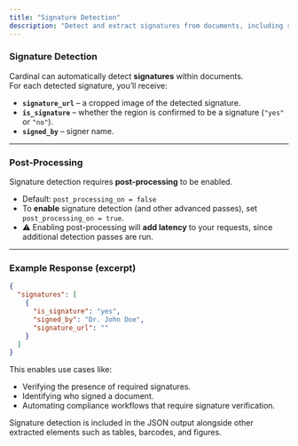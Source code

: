 ```yaml
---
title: "Signature Detection"
description: "Detect and extract signatures from documents, including signer metadata."
---
```


### Signature Detection

Cardinal can automatically detect **signatures** within documents.  
For each detected signature, you’ll receive:  

- **`signature_url`** – a cropped image of the detected signature.  
- **`is_signature`** – whether the region is confirmed to be a signature (`"yes"` or `"no"`).  
- **`signed_by`** – signer name.

---

### Post-Processing

Signature detection requires **post-processing** to be enabled.  

- Default: `post_processing_on = false`  
- To **enable** signature detection (and other advanced passes), set `post_processing_on = true`.  
- ⚠️ Enabling post-processing will **add latency** to your requests, since additional detection passes are run.  

---

### Example Response (excerpt)

```json
{
  "signatures": [
    {
      "is_signature": "yes",
      "signed_by": "Dr. John Doe",
      "signature_url": ""
    }
  ]
}
```

This enables use cases like:

- Verifying the presence of required signatures.
- Identifying who signed a document.
- Automating compliance workflows that require signature verification.

<Note> Signature detection is included in the JSON output alongside other extracted elements such as tables, barcodes, and figures. </Note> 
